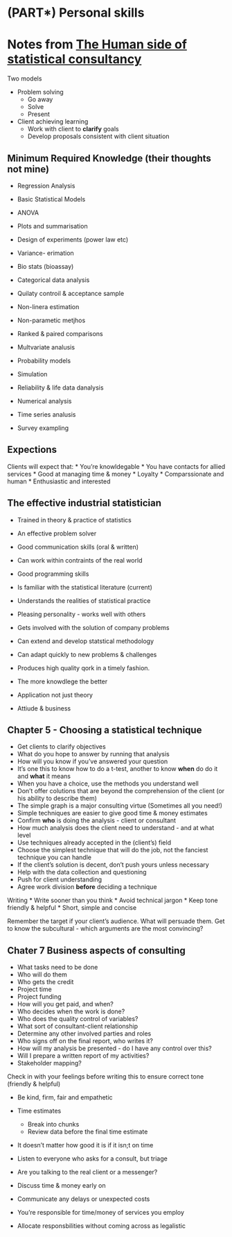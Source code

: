 # (PART\*) Personal skills {-}

# Notes from [The Human side of statistical consultancy](https://archive.org/details/humansideofstati00boen/page/n13/mode/2up)

Two models

* Problem solving
  * Go away
  * Solve
  * Present
* Client achieving learning
  * Work with client to **clarify** goals
  * Develop proposals consistent with client situation
  
## Minimum Required Knowledge (their thoughts not mine)

* Regression Analysis
* Basic Statistical Models
* ANOVA
* Plots and summarisation
* Design of experiments (power law etc)

* Variance- erimation
* Bio stats (bioassay)
* Categorical data analysis
* Quilaty controil & acceptance sample
* Non-linera estimation
* Non-parametic metjhos
* Ranked & paired comparisons
* Multvariate analusis

* Probability models
* Simulation
* Reliability & life data danalysis
* Numerical analysis
* Time series analusis
* Survey exampling

## Expections

Clients will expect that:
* You're knowldegable
* You have contacts for allied services
* Good at managing time & money
* Loyalty
* Comparssionate and human
* Enthusiastic and interested

## The effective industrial statistician

* Trained in theory & practice of statistics
* An effective problem solver
* Good communication skills (oral & written)
* Can work within contraints of the real world
* Good programming skills
* Is familiar with the statistical literature (current)
* Understands the realities of statistical practice
* Pleasing personality - works well with others
* Gets involved with the solution of company problems
* Can extend and develop statstical methodology
* Can adapt quickly to new problems & challenges
* Produces high quality qork in a timely fashion.

* The more knowdlege the better
* Application not just theory
* Attiude & business

## Chapter 5 - Choosing a statistical technique

* Get clients to clarify objectives
 * What do you hope to answer by running that analysis
 * How will you know if you've answered your question
* It's one this to know how to do a t-test, another to know **when** do do it and **what** it means
* When you have a choice, use the methods you understand well
* Don't offer colutions that are beyond the comprehension of the client (or his ability to describe them)
* The simple graph is a major consulting virtue (Sometimes all you need!)
* Simple techniques are easier to give good time & money estimates
* Confirm **who** is doing the analysis - client or consultant
* How much analysis does the client need to understand - and at what level
* Use techniques already accepted in the (client's) field
* Choose the simplest technique that will do the job, not the fanciest technique you can handle
* If the client's solution is decent, don't push yours unless necessary
* Help with the data collection and questioning
* Push for client understanding
* Agree work division **before** deciding a technique

Writing
* Write sooner than you think
* Avoid technical jargon
* Keep tone friendly & helpful
* Short, simple and concise

Remember the target if your client's audience. 
What will persuade them. Get to know the subcultural - which arguments are the most convincing?

## Chater 7 Business aspects of consulting


* What tasks need to be done
* Who will do them
* Who gets the credit
* Project time
* Project funding
* How will you get paid, and when?
* Who decides when the work is done?
* Who does the quality control of variables?
* What sort of consultant-client relationship
* Determine any other involved parties and roles
* Who signs off on the final report, who writes it?
* How will my analysis be presented - do I have any control over this?
* Will I prepare a written report of my activities?
* Stakeholder mapping?

Check in with your feelings before writing this to ensure correct tone (friendly & helpful)

* Be kind, firm, fair and empathetic
* Time estimates
  * Break into chunks
  * Review data before the final time estimate
* It doesn't matter how good it is if it isn;t on time
* Listen to everyone who asks for a consult, but triage
* Are you talking to the real client or a messenger?

* Discuss time & money early on
* Communicate any delays or unexpected costs
* You're responsible for time/money of services you employ
* Allocate responsbilities without coming across as legalistic